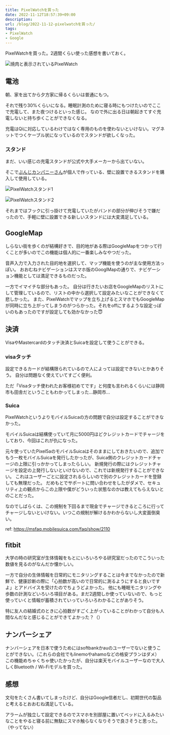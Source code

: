 ```yaml
---
title: PixelWatchを買った
date: 2022-11-12T18:57:39+09:00
description: 
url: /blog/2022-11-12-pixelwatchを買った/
tags:
- PixelWatch
- Google
---	
```


PixelWatchを買った。2週間くらい使った感想を書いておく。

![焼肉と表示されているPixelWatch](/pixel_watch/pixel_watch_yakiniku.jpg)

## 電池

朝、家を出てから夕方家に帰るくらいは普通にもつ。

それで残り30%くらいになる。睡眠計測のために寝る時にもつけたいのでここで充電して、また夜つけるといった感じ。
なので外に出る日は朝起きてすぐ充電しないと持ち歩くことができなくなる。

充電はQiに対応しているわけではなく専用のものを使わないといけない。マグネットでつくケーブル状になっているのでスタンドが欲しくなった。

### スタンド

まだ、いい感じの充電スタンドが公式や大手メーカーから出ていない。

そこで[ぶんじカンパニーさん](https://twitter.com/bunji1818)が個人で作っている、壁に設置できるスタンドを購入して使用している。

![PixelWatchスタンド1](/pixel_watch/pixel_watch_stand_1.jpg)

![PixelWatchスタンド2](/pixel_watch/pixel_watch_stand_2.jpg)

それまではフックに引っ掛けて充電していたがバンドの部分が伸びそうで嫌だったので、手軽に壁に設置できる新しいスタンドには大変満足している。

## GoogleMap

しらない街を歩くのが結構好きで、目的地がある際はGoogleMapをつかって行くことが多いのでこの機能は個人的に一番楽しみなやつだった。

音声入力で入力された目的地を選択して、マップ機能を使うのが主な使用方法っぽい。
おおむねナビゲーションはスマホ版のGooglMapの通りで、ナビゲーション機能としては満足できるものだった。

一方でイマイチな部分もあった。
自分は行きたいお店をGoogleMapのリストにして管理しているので、リストの中から選択して設定みたいなことができなくて悲しかった。
また、PixelWatchでマップを立ち上げるとスマホでもGoogleMapが同時に立ち上がってしまうのがつらかった。それをoffにするような設定っぽいのもあったのですが設定しても効かなかった😇


## 決済

VisaやMastercardのタッチ決済とSuicaを設定して使うことができる。

### visaタッチ

設定できるカードが結構限られているので人によっては設定できないとかありそう。
自分は問題なく使えていてすごく便利。

ただ「Visaタッチ使われたお客様初めてです」と何度も言われるくらいには静岡市も田舎だということもわかってしまった...静岡市...

### Suica

PixelWatchというよりモバイルSuicaの方の問題で自分は設定することができなかった。

モバイルSuicaは結構使っていて月に5000円ほどクレジットカードでチャージをしており、今回はこれが仇になった。

元々使っていたPixel5aのモバイルSuicaはそのままにしておきたいので、追加でもう一枚モバイルSuicaを発行したかったが、Suica側のクレジットカードチャージの上限に引っかかってしまったらしい。
新規発行の際にはクレジットチャージを設定の上発行しないといけないので、これでは新規発行することができない。
これはユーザーごとに設定されるらしいので別のクレジットカードを登録しても無理だった。
だめもとでサポートに問い合わせをしたがダメで、セキュリティ上の観点からこの上限や僕がどういった状態なのかは教えてもらえないとのことだった。

なのでしばらくは、この規制を下回るまで現金でチャージできるところに行ってチャージしないといけない。いつこの規制が解けるかわからないし大変面倒臭い。

ref: https://msfaq.mobilesuica.com/faq/show/2110

## fitbit

大学の時の研究室が生体情報をもとにいろいろやる研究室だったのでこういった数値を見るのがなんだか懐かしい。

一方で自分の生体情報を日常的にモニタリングすることは今までなかったので新鮮で、健康診断の際に「心拍数が高いので日常的に測るようにすると良いですよ」とアドバイスを受けたのでちょうどよかった。
他にも睡眠モニタリングや歩数の計測などいろいろ項目がある。まだ2週間しか使っていないので、もっと使っていくと情報が蓄積されていっていろいろわかることがありそう。

特に友人の結婚式のときに心拍数がすごく上がっていることがわかって自分も人間なんだなと感じることができてよかった？（）

## ナンバーシェア

ナンバーシェアを日本で使うためにはsoftbankかauのユーザーでないと使うことができない。（これらの会社でもlinemoやahamoなどの格安プランはダメ）
この機能めちゃくちゃ使いたかったが、自分は楽天モバイルユーザーなので大人しくBluetooth / Wi-Fiモデルを買った。


## 感想

文句をたくさん書いてしまったけど、自分はGoogle信者だし、初期世代の製品と考えるとおおむね満足している。

アラームが独立して設定できるのでスマホを別部屋に置いてベッドに入るみたいなことをやると寝る前に無駄にスマホ触らなくなりそうで良さそうと思った。（やってない）

